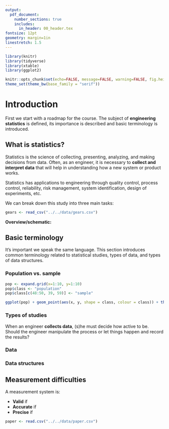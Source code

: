 ```yaml
---
output: 
  pdf_document:
    number_sections: true
    includes:
      in_header: 00_header.tex
fontsize: 12pt
geometry: margin=1in
linestretch: 1.5
---
```


```r
library(knitr)
library(tidyverse)
library(xtable)
library(ggplot2)

knitr::opts_chunk$set(echo=FALSE, message=FALSE, warning=FALSE, fig.height = 2)
theme_set(theme_bw(base_family = "serif"))
```

\setcounter{section}{0}

# Introduction

First we start with a roadmap for the course. The subject of **engineering statistics** is defined, its importance is described and basic terminology is introduced.

## What is statistics?

Statistics is the science of collecting, presenting, analyzing, and making decisions from data. Often, as an engineer, it is necessary to **collect and interpret data** that will help in understanding how a new system or product works. 

Statistics has applications to engineering through quality control, process control, reliability, risk management, system identification, design of experiments, etc.

\vspace{.25in}
\begin{df}
\emph{Engineering statistics} is the study of how best to 
\begin{enumerate}
\item collect engineering data,
\item summarize or describe engineering data, and
\item draw formal inference and practical conclusions on the basis of engineering data,
\end{enumerate}
all while recognizing the reality of variation.
\end{df}
\vspace{.1in}

We can break down this study into three main tasks:

\begin{enumerate}
\item {\bf Summary:} 
\item {\bf Inference:}
\item {\bf Interpretation:}
\end{enumerate}

\newpage

```r
gears <- read_csv("../../data/gears.csv")
```



\begin{ex}[Heat treating gears, pg. 2]
A process engineer is faced with the question, "How should gears be loaded into a continuous carburizing furnace in order to minimize distortion during heat treating?" The engineer conducts a well-thought-out study and obtains the runout values for `r gears %>% filter(Arrangement == "laid") %>% nrow()` gears laid and `r gears %>% filter(Arrangement == "hung") %>% nrow()` gears hung.

```r
gears %>%
  group_by(Arrangement) %>%
  summarise(Values = paste(Runout, collapse = ", ")) %>%
  spread(Arrangement, Values) %>%
  xtable(align = c("c", "p{1in}", "p{1in}"), caption = "Thrust face runouts (.0001 in.)") %>%
  print(include.rownames = FALSE)
```

This data, as is, is hard to get insights from. Should the gears be hung or laid? We still cannot tell by looking at the table.

{\bf Numerical summaries:} 
\vspace{.75in}

{\bf Variation:} 
```r
gears %>%
  ggplot() +
  geom_dotplot(aes(Runout)) +
  facet_wrap(~Arrangement)
```
\begin{figure}[H]
\centering
\includegraphics{01_introduction_files/figure-latex/gear-dotplot-1.pdf}
\caption{Dot diagrams of runouts.}
\end{figure}

{\bf Inference:} Runout values are variable, is there any assurance that the difference seen in the present data would reappear in further testing? 

Points to need for methods of formal statistical inference from data and translation into practical conclusions. We can use statistical inference to say

\begin{enumerate}
\item We are roughly 90\% sure that the difference in long-run mean runout produced inder conditions like those in the study is in the range 3.2 to 7.4.
\item We are roughly 95\% sure that the difference in long-run mean runout produced inder conditions like those in the study is in the range 3.0 to 22.2.
\end{enumerate}

{\bf Interpretation:} Explains those answers in layman’s terms without all the probability theory, symbols and equations.
\end{ex}


\vspace{1in}
**Overview/schematic:**

\newpage

## Basic terminology

It's important we speak the same language. This section introduces common terminology related to statistical studies, types of data, and types of data structures.

### Population vs. sample

\vspace{.25in}
\begin{df}
A \emph{population} is the entire group of objects about which one wishes to gather information in a statistical study.
\end{df}

\vspace{.25in}
\begin{df}
A \emph{sample} is the group of objects on which one actually gathers data. 
\end{df}
\vspace{.1in}

```r
pop <- expand.grid(x=1:10, y=1:10)
pop$class <- "population"
pop$class[c(48:50, 39, 59)] <- "sample"

ggplot(pop) + geom_point(aes(x, y, shape = class, colour = class)) + theme_void(base_family = "serif")

```

\begin{ex}[Heat treating gears, cont'd]
~\\[.25in]
{\bf Population}:

{\bf Sample}:
\end{ex}

\newpage

\begin{ex}[Fiscal cliff]
On Dec. 1-2, 2012, \href{http://www.gallup.com/}{Gallup} conducted a \href{http://www.gallup.com/poll/159065/americans-widely-prefer-compromise-fiscal-cliff.aspx}{study} to find out what proportion of Americans prefer a compromise on the Fiscal Cliff issue. 1000 adults were randomly selected for telephone interviews. The adults were aged 18 and older and living in any of the 50 U.S. states or the District of Columbia.

\vspace{.1in}

{\bf Population}:

{\bf Sample}:
\end{ex}

\vspace{.25in}
\begin{ex}
\href{http://www.esbit.net/}{Esbit} manufactures fuel pellets out of compressed hexamine powder. Suppose a new shipment of 100 pelletizing machines arrives, and the goal of a new study is to determine the quality of this particular new shipment.

5 machines out of the 100 are randomly selected for comprehensive testing in which each produces 200 pellets, and each pellet’s mass, volume, flash point, and rate of combustion are measured.

\vspace{.1in}

{\bf Population}:

{\bf Sample}:
\end{ex}

### Types of studies

When an engineer **collects data**, (s)he must decide how active to be. Should the engineer manipulate the process or let things happen and record the results?

\vspace{.1in}
\begin{df}
An \emph{experimental study} (or, more simply, an experiment) is one in which the investigator's role is active. Process variables are manipulated, and the study environment is regulated.
\end{df}

\vspace{.1in}
\begin{df}
In a \emph{randomized experiment}, investigators control the assignment of treatments to experimental units using a chance mechanism (like the flip of a coin or a computer's random number generator).
\end{df}

\vspace{.1in}
\begin{ex}[Smoking - experimental]
To answer the question of if smoking affects lung capacity in young men, an investigator does the following. 

Finds 100 men age 20 who do not currently smoke. Randomly assigns 50 of the 100 men to the smoking treatment and the other 50 to the non-smoking treatment. Those in the smoking group smoke a pack a day for 10 years while those in the control group remain smoke free for 10 years. Measures lung capacity for each of the 100 men. Analyze, interpret, and draw conclusions from data.
\end{ex}

\vspace{.1in}
\begin{df}
An \emph{observational study} is one in which the investigator's role is basically passive. A process or phenomenon is watched and data are recorded, but there is no intervention on the part of the person conducting the study.
\end{df}

\vspace{.1in}
\begin{ex}[Smoking - observational]
To answer the question of if smoking affects lung capacity in young men, an investigator does the following. 

Finds 100 men age 30 of which 50 have been smoking a pack a day for 10 years while the other 50 have been smoke free for 10 years. Measures lung capacity for each of the 100 men. Analyze, interpret, and draw conclusions from data.
\end{ex}

### Data 



### Data structures


## Measurement difficulties

A measurement system is:

- **Valid** if 
- **Accurate** if 
- **Precise** if 

```r
paper <- read.csv("../../data/paper.csv")
```


\vspace{.1in}
\begin{ex}[Paper thickness, pg. 16]
Two students measured the thickness of paper in the same book. Each student took `r paper %>% group_by(Measurer) %>% summarise(count = n()) %>% select(count) %>% unique() %>% as.numeric()` measurements.

```r
paper %>%
  group_by(Measurer) %>%
  summarise(Values = paste(Thickness, collapse = ", ")) %>%
  spread(Measurer, Values) %>%
  xtable(align = c("c", "p{1in}", "p{1in}"), caption = "Thickness of book paper in mm.") %>%
  print(include.rownames = FALSE)
```

```r
paper %>%
  ggplot() +
  geom_dotplot(aes(Thickness), binwidth = .0001, dotsize = 5) +
  facet_wrap(~Measurer)
```
\begin{figure}[H]
\centering
\includegraphics{01_introduction_files/figure-latex/paper-dotplot-1.pdf}
\caption{Dot diagrams of paper thickness.}
\end{figure}

If the true thickness is 0.1, then

\begin{enumerate}
\item Who is more accurate?
\item Who is more precise?
\end{enumerate}

\end{ex}



